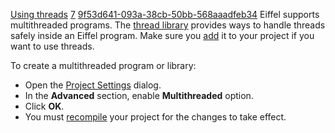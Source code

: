 [[Property:title|Using threads]]
[[Property:weight|7]]
[[Property:uuid|9f53d641-093a-38cb-50bb-568aaadfeb34]]
Eiffel supports multithreaded programs. The [[EiffelThread Library|thread library]]  provides ways to handle threads safely inside an Eiffel program. Make sure you [[Adding a library|add]]  it to your project if you want to use threads. 

To create a multithreaded program or library:
* Open the [[Advanced Options|Project Settings]]  dialog. 
* In the '''Advanced''' section, enable '''Multithreaded''' option. 
* Click '''OK'''. 
* You must [[Generating executables|recompile]]  your project for the changes to take effect. 

{{warning|Make sure the external and precompiled libraries you use have also been compiled with support for threads. }}

{{seealso|<br/>
[[Generating libraries|Creating libraries]]  }}




